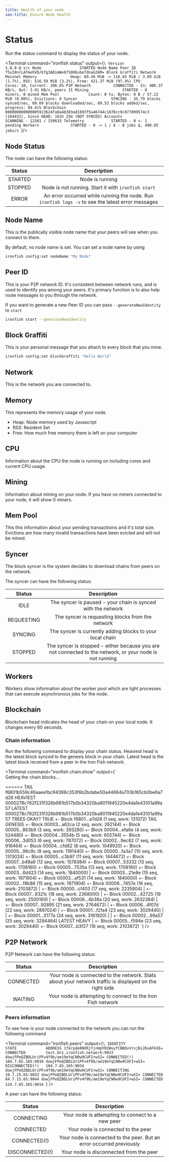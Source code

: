 ```yaml
---
title: Health of your node
seo-title: Ensure Node Health
---
```


# Status

Run the status command to display the status of your node.

<Terminal
  command="ironfish status"
  output={`\
Version              1.8.0 @ src
Node                 STARTED
Node Name
Peer ID              f5uI8nrLATmehVD/Efg3ADimWv6fSO0EubeTdnaG2kM=
Block Graffiti
Network              Mainnet
Memory               Heap: 69.48 MiB -> 116.65 MiB / 3.99 GiB (1.7%), RSS: 516.59 MiB (3.2%), Free: 421.37 MiB (97.4%)
CPU                  Cores: 10, Current: 296.8%
P2P Network          CONNECTED - In: 406.37 KB/s, Out: 3.91 KB/s, peers 31
Mining               STARTED - 0 miners, 0 mined
Mem Pool             Count: 0 tx, Bytes: 0 B / 57.22 MiB (0.00%), Evictions: 0
Syncer               SYNCING - 35.79 blocks synced/sec, 69.69 blocks downloaded/sec, 89.53 blocks added/sec, progress: 94.41%
Blockchain           000000000000005913624fa8a48383ad1893f5a46744c1878cc9c877099574c3 (164432), Since HEAD: 161h 25m (NOT SYNCED)
Accounts             SCANNING - 12381 / 159633
Telemetry            STARTED - 0 <- 1 pending
Workers              STARTED - 0 -> 1 / 6 - 0 jobs Δ, 498.85 jobs/s
`}/>


## Node Status

The node can have the following status:

| Status       | Description                                                                                                  |
| :-----------:| :-----------------------------------------------------------------------------------------------------------:|
| STARTED      | Node is running                                                                                              |
| STOPPED      | Node is not running. Start it with `ironfish start`                                                          |
| ERROR        | An error occurred while running the node. Run `ironfish logs -v` to see the latest error messages             |

## Node Name

This is the publically visible node name that your peers will see when you connect to them.

By default, no node name is set. You can set a node name by using

```sh
ironfish config:set nodeName "My Node"
```

## Peer ID

This is your P2P network ID. It's consistent between network runs, and is used to identify you among your peers. It's primary function is to also help route messages to you through the network.

If you want to generate a new Peer ID you can pass `--generateNewIdentity` to `start`

```sh
ironfish start --generateNewIdentity
```

## Block Graffiti

This is your personal message that you attach to every block that you mine.

```sh
ironfish config:set blockGraffiti "Hello World"
```

## Network

This is the network you are connected to.

## Memory

This represents the memory usage of your node.

 - Heap: Node memory used by Javascript
 - RSS: Resident Set
 - Free: How much free memory there is left on your computer

## CPU

Information about the CPU the node is running on including cores and current CPU usage.

## Mining

Information about mining on your node. If you have no miners connected to your node, it will show 0 miners.

## Mem Pool

This this information about your pending transactioins and it's total size. Evictions are how many invalid transactions have been evicted and will not be mined.

## Syncer
The block syncer is the system decides to download chains from peers on the network.

The syncer can have the following status:

| Status          | Description                                                                                               |
| :--------------:| :--------------------------------------------------------------------------------------------------------:|
| IDLE            | The syncer is paused -  your chain is synced with the network                                             |
| REQUESTING      | The syncer is requesting blocks from the network                                                          |
| SYNCING         | The syncer is currently adding blocks to your local chain                                                 |
| STOPPED         | The syncer is stopped - either because you are not connected to the network, or your node is not running  |

## Workers
Workers show information about the worker pool which are light processes that can execute asynchronous jobs for the node.

## Blockchain
Blockchain head indicates the head of your chain on your local node. It changes every 60 seconds.

### Chain information

Run the following command to display your chain status. Heaviest head is the latest block synced to the genesis block in your chain. Latest head is the latest block received from a peer in the Iron Fish network.

<Terminal
  command="ironfish chain:show"
  output={`\
Getting the chain blocks...

======
TAIL
f6801b559c46aaee1bc94398c353f6b2bdabe50a44664a703b165cb0be6a7d26
HEAVIEST
0000278c762f231f326b981b517b0b34320ba8011945220e4da1e43101a99a57
LATEST
0000278c762f231f326b981b517b0b34320ba8011945220e4da1e43101a99a57
TREES OKAY?
TRUE
+- Block f6801...a7d26 (1 seq, work: 131072) TAIL GENESIS
+- Block 00003...a62ca (2 seq, work: 262144)
+- Block 00005...863b9 (3 seq, work: 393280)
+- Block 00004...efa6e (4 seq, work: 524480)
+- Block 00004...3554b (5 seq, work: 655744)
+- Block 00006...3d053 (6 seq, work: 787072)
+- Block 00002...9ec82 (7 seq, work: 918464)
+- Block 00004...cfd82 (8 seq, work: 1049920)
+- Block 00005...96c9c (9 seq, work: 1181440)
+- Block 00000...fa3a7 (10 seq, work: 1313024)
+- Block 00005...c3b97 (11 seq, work: 1444672)
+- Block 00007...b49a9 (12 seq, work: 1576384)
+- Block 00007...53332 (13 seq, work: 1708160)
+- Block 00005...7535a (13 seq, work: 1708160)
+- Block 00003...6d423 (14 seq, work: 1840000)
| +- Block 00003...21e8e (15 seq, work: 1971904)
+- Block 00003...af531 (14 seq, work: 1840000)
+- Block 00002...f8b86 (15 seq, work: 1971904)
+- Block 00006...7457e (16 seq, work: 2103872)
| +- Block 00000...cf403 (17 seq, work: 2235904)
| +- Block 00007...9321c (18 seq, work: 2368000)
| +- Block 00002...42725 (19 seq, work: 2500160)
| +- Block 00006...4b38a (20 seq, work: 2632384)
| +- Block 00007...92895 (21 seq, work: 2764672)
| +- Block 00006...4f07d (22 seq, work: 2897024)
| +- Block 00001...f2fa4 (23 seq, work: 3029440)
| | +- Block 00001...3177a (24 seq, work: 3161920)
| | +- Block 00002...99a57 (25 seq, work: 3294464) LATEST HEAVY
| +- Block 00005...f594e (23 seq, work: 3029440)
+- Block 00007...b3f27 (16 seq, work: 2103872)
`}
/>

## P2P Network
P2P Network can have the following status:

| Status          | Description                                                                                               |
| :--------------:| :--------------------------------------------------------------------------------------------------------:|
| CONNECTED       | Your node is connected to the network. Stats about your network traffic is displayed on the right side    |
| WAITING         | Your node is attempting to connect to the Iron Fish network                                               |

### Peers information

To see how is your node connected to the network you can run the following command

<Terminal
  command="ironfish peers"
  output={`\
IDENTITY                                     STATE             ADDRESS
1fkrpde0NXRjYjnHpYR2WvyfCBBQvVrvjBi26uAFkXE= CONNECTED         test.bn1.ironfish.network:9033
dowjFPeQZBDLUriPFv4f9b/am19eYqCN0w9CUFI+wSI= CONNECTED(!)      104.7.65.165:9034
dowjFPeQZBDLUriPFv4f9b/am19eYqCN0w9CUFI+wSI= DISCONNECTED(!)   104.7.65.165:9034
dowjFPeQZBDLUriPFv4f9b/am19eYqCN0w9CUFI+wSI= CONNECTING        10.7.25.65:9033
dowjFPeQZBDLUriPFv4f9b/am19eYqCN0w9CUFI+wSI= CONNECTED         84.7.15.65:9044
dowjFPeQZBDLUriPFv4f9b/am19eYqCN0w9CUFI+wSI= CONNECTED         124.7.65.165:9014
`}
/>

A peer can have the following status:

| Status          | Description                                                            |
| :--------------:| :---------------------------------------------------------------------:|
| CONNECTING      | Your node is attempting to connect to a new peer                       |
| CONNECTED       | Your node is connected to the peer                                     |
| CONNECTED(!)    | Your node is connected to the peer. But an error occurred previously   |
| DISCONNECTED(!) | Your node is disconnected from the peer                                |
